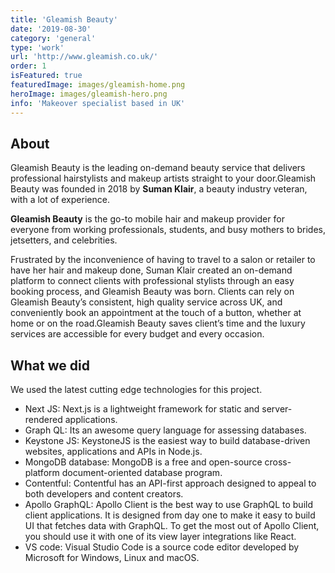 ```yaml
---
title: 'Gleamish Beauty'
date: '2019-08-30'
category: 'general'
type: 'work'
url: 'http://www.gleamish.co.uk/'
order: 1
isFeatured: true
featuredImage: images/gleamish-home.png
heroImage: images/gleamish-hero.png
info: 'Makeover specialist based in UK'
---
```


## About

Gleamish Beauty is the leading on-demand beauty service that delivers professional hairstylists and makeup artists straight to your door.Gleamish Beauty was founded in 2018 by **Suman Klair**, a beauty industry veteran, with a lot of experience.

**Gleamish Beauty** is the go-to mobile hair and makeup provider for everyone from working professionals, students, and busy mothers to brides, jetsetters, and celebrities.

Frustrated by the inconvenience of having to travel to a salon or retailer to have her hair and makeup done, Suman Klair created an on-demand platform to connect clients with professional stylists through an easy booking process, and Gleamish Beauty was born. Clients can rely on Gleamish Beauty’s consistent, high quality service across UK, and conveniently book an appointment at the touch of a button, whether at home or on the road.Gleamish Beauty saves client’s time and the luxury services are accessible for every budget and every occasion.

## What we did

We used the latest cutting edge technologies for this project.

- Next JS: Next.js is a lightweight framework for static and server-rendered applications.
- Graph QL: Its an awesome query language for assessing databases.
- Keystone JS: KeystoneJS is the easiest way to build database-driven websites, applications and APIs in Node.js.
- MongoDB database: MongoDB is a free and open-source cross-platform document-oriented database program.
- Contentful: Contentful has an API-first approach designed to appeal to both developers and content creators.
- Apollo GraphQL: Apollo Client is the best way to use GraphQL to build client applications. It is designed from day one to make it easy to build UI that fetches data with GraphQL. To get the most out of Apollo Client, you should use it with one of its view layer integrations like React.
- VS code: Visual Studio Code is a source code editor developed by Microsoft for Windows, Linux and macOS.
